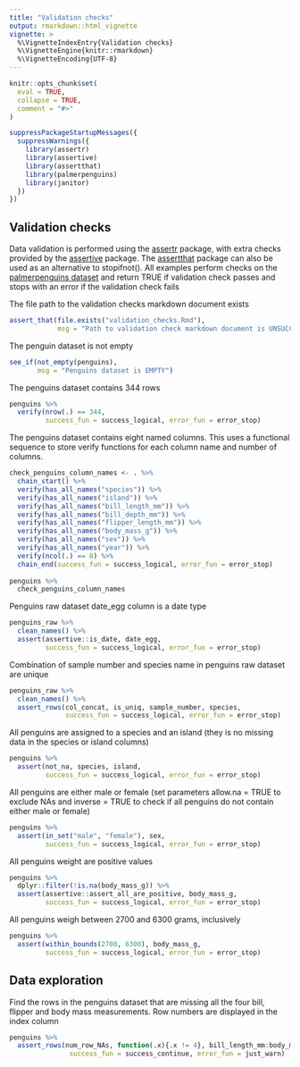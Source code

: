 ```yaml
---
title: "Validation checks"
output: rmarkdown::html_vignette
vignette: >
  %\VignetteIndexEntry{Validation checks}
  %\VignetteEngine{knitr::rmarkdown}
  %\VignetteEncoding{UTF-8}
---
```


```r
knitr::opts_chunk$set(
  eval = TRUE,
  collapse = TRUE,
  comment = "#>"
)
```

```r
suppressPackageStartupMessages({
  suppressWarnings({
    library(assertr)
    library(assertive)
    library(assertthat)
    library(palmerpenguins)
    library(janitor)
  })
})
```

## Validation checks

Data validation is performed using the [assertr](https://cran.r-project.org/web/packages/assertr/vignettes/assertr.html) 
package, with extra checks provided by the [assertive](https://cran.r-project.org/web/packages/assertive/vignettes/checklists.html)
package. The [assertthat](https://github.com/hadley/assertthat) package can also be used 
as an alternative to stopifnot(). All examples perform checks on the [palmerpenguins dataset](https://allisonhorst.github.io/palmerpenguins/articles/intro.html) and return 
TRUE if validation check passes and stops with an error if the validation check fails

The file path to the validation checks markdown document exists
```r
assert_that(file.exists("validation_checks.Rmd"), 
            msg = "Path to validation check markdown document is UNSUCCESSFUL")
```

The penguin dataset is not empty
```r
see_if(not_empty(penguins), 
       msg = "Penguins dataset is EMPTY")
```

The penguins dataset contains 344 rows
```r
penguins %>% 
  verify(nrow(.) == 344,
         success_fun = success_logical, error_fun = error_stop)
```

The penguins dataset contains eight named columns. This uses a functional sequence to store verify functions for each column name and number of columns.
```r
check_penguins_column_names <- . %>% 
  chain_start() %>% 
  verify(has_all_names("species")) %>%
  verify(has_all_names("island")) %>%
  verify(has_all_names("bill_length_mm")) %>%
  verify(has_all_names("bill_depth_mm")) %>%
  verify(has_all_names("flipper_length_mm")) %>%
  verify(has_all_names("body_mass_g")) %>%
  verify(has_all_names("sex")) %>%
  verify(has_all_names("year")) %>%
  verify(ncol(.) == 8) %>% 
  chain_end(success_fun = success_logical, error_fun = error_stop)
  
penguins %>% 
  check_penguins_column_names
```

Penguins raw dataset date_egg column is a date type
```r
penguins_raw %>% 
  clean_names() %>% 
  assert(assertive::is_date, date_egg,
         success_fun = success_logical, error_fun = error_stop)
```

Combination of sample number and species name in penguins raw dataset are unique
```r
penguins_raw %>% 
  clean_names() %>%  
  assert_rows(col_concat, is_uniq, sample_number, species,
              success_fun = success_logical, error_fun = error_stop)
```

All penguins are assigned to a species and an island (they is no missing data in 
the species or island columns)
```r
penguins %>% 
  assert(not_na, species, island,  
         success_fun = success_logical, error_fun = error_stop)
```

All penguins are either male or female (set parameters allow.na = TRUE to exclude 
NAs and inverse = TRUE to check if all penguins do not contain either male or female)
```r
penguins %>% 
  assert(in_set("male", "female"), sex,
         success_fun = success_logical, error_fun = error_stop)
```

All penguins weight are positive values
```r
penguins %>% 
  dplyr::filter(!is.na(body_mass_g)) %>% 
  assert(assertive::assert_all_are_positive, body_mass_g,
         success_fun = success_logical, error_fun = error_stop)
```

All penguins weigh between 2700 and 6300 grams, inclusively
```r
penguins %>% 
  assert(within_bounds(2700, 6300), body_mass_g,
         success_fun = success_logical, error_fun = error_stop)
```

## Data exploration

Find the rows in the penguins dataset that are missing all the four bill, flipper
and body mass measurements. Row numbers are displayed in the index column
```r
penguins %>% 
  assert_rows(num_row_NAs, function(.x){.x != 4}, bill_length_mm:body_mass_g,
               success_fun = success_continue, error_fun = just_warn)

```





